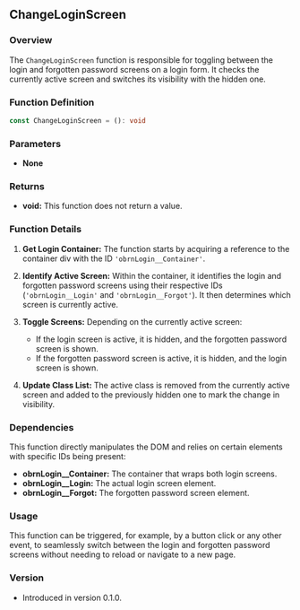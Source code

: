 ## ChangeLoginScreen

### Overview
The `ChangeLoginScreen` function is responsible for toggling between the login and forgotten password screens on a login form. It checks the currently active screen and switches its visibility with the hidden one.

### Function Definition
```typescript
const ChangeLoginScreen = (): void
```

### Parameters
- **None**

### Returns
- **void:** This function does not return a value.

### Function Details
1. **Get Login Container:** The function starts by acquiring a reference to the container div with the ID `'obrnLogin__Container'`.

2. **Identify Active Screen:** Within the container, it identifies the login and forgotten password screens using their respective IDs (`'obrnLogin__Login'` and `'obrnLogin__Forgot'`). It then determines which screen is currently active.

3. **Toggle Screens:** Depending on the currently active screen:
   - If the login screen is active, it is hidden, and the forgotten password screen is shown.
   - If the forgotten password screen is active, it is hidden, and the login screen is shown.
   
4. **Update Class List:** The active class is removed from the currently active screen and added to the previously hidden one to mark the change in visibility.

### Dependencies
This function directly manipulates the DOM and relies on certain elements with specific IDs being present:
- **obrnLogin__Container:** The container that wraps both login screens.
- **obrnLogin__Login:** The actual login screen element.
- **obrnLogin__Forgot:** The forgotten password screen element.

### Usage
This function can be triggered, for example, by a button click or any other event, to seamlessly switch between the login and forgotten password screens without needing to reload or navigate to a new page.

### Version
- Introduced in version 0.1.0.
